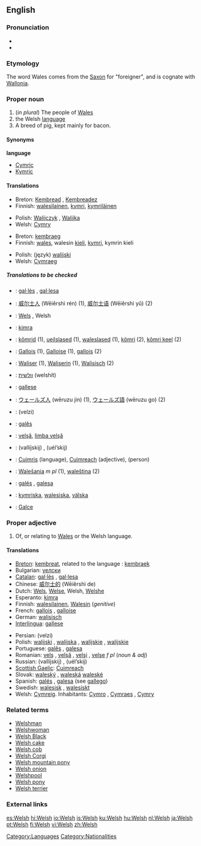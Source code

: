 {{interwiktionary|code=cy}}
{{see|welsh}}
==English==
{{wikipedia}}

===Pronunciation===
*{{IPA|/wɛlʃ/}}
*{{SAMPA|/wElS/}}

===Etymology===
The word Wales comes from the [[Saxon]] for "foreigner", and is cognate with [[Wallonia]].

===Proper noun===
{{en-proper noun}}

# (''in plural'') The people of [[Wales]]
# the Welsh [[language]]
# A breed of pig, kept mainly for bacon.

====Synonyms====
'''language'''
*[[Cymric]]
*[[Kymric]]

====Translations====
{{trans-top|the people of wales}}
*Breton: [[Kembread]] {{m}}, [[Kembreadez]] {{f}}
*Finnish: [[walesilainen]], [[kymri]], [[kymriläinen]]
{{trans-mid}}
*Polish: [[Walijczyk]] {{m}}, [[Walijka]] {{f}}
*Welsh: [[Cymry]]
{{trans-bottom}}

{{trans-top|the Welsh language}}
*Breton: [[kembraeg]] {{m}}
*Finnish: [[wales]], walesin [[kieli]], [[kymri]], kymrin kieli
{{trans-mid}}
*Polish: (język) [[walijski]] {{m}}
*Welsh: [[Cymraeg]]
{{trans-bottom}}

=====Translations to be checked=====
{{checktrans}}
{{trans-top|translations to be checked}}
*{{ttbc|Catalan}}: [[gal·lès]] {{m}}, [[gal·lesa]] {{f}}
*{{ttbc|Chinese}}: [[威尔士人]] (Wēiěrshì rén) (1), [[威尔士语]] (Wēiěrshì yǔ) (2)
*{{ttbc|Dutch}}: [[Wels]] {{n}}, Welsh {{n}}
*{{ttbc|Esperanto}}: [[kimra]]
*{{ttbc|Estonian}}: [[kõmrid]] (1), [[ueilslased]] (1), [[waleslased]] (1), [[kõmri]] (2), [[kõmri keel]] (2)
*{{ttbc|French}}: [[Gallois]] {{m}} (1), [[Galloise]] {{f}} (1), [[gallois]] {{m}} (2)
*{{ttbc|German}}: [[Waliser]] {{m}} (1), [[Waliserin]] {{f}} (1), [[Walisisch]] (2)
*{{ttbc|Hebrew}}: [[וולשית]] (welshít)
*{{ttbc|Interlingua}}: [[gallese]]
*{{ttbc|Japanese}}: [[ウェールズ人]] (wēruzu jin) (1), [[ウェールズ語]] (wēruzu go) (2)
{{trans-mid}}
*{{ttbc|Persian}}: {{FAchar|[[ولزی]]}} (velzi)
*{{ttbc|Portuguese}}: [[galês]] {{m}}
*{{ttbc|Romanian}}: [[velşă]], [[limba velşă]] {{f}}
*{{ttbc|Russian}}: {{trad|ru|валлийский}} (vallíjskij) {{m}}, {{trad|ru|уэльский}} (uél’skij) {{m}}
*{{ttbc|Scottish Gaelic}}: [[Cuimris]] {{f}} (language), [[Cuimreach]] {{m}} (adjective), (person)
*{{ttbc|Slovak}}: [[Walešania]] ''m pl'' (1), [[waleština]] {{f}} (2)
*{{ttbc|Spanish}}: [[galés]] {{m}}, [[galesa]] {{f}}
*{{ttbc|Swedish}}: [[kymriska]], [[walesiska]], [[välska]]
*{{ttbc|Turkish}}: [[Galce]]
{{trans-bottom}}

===Proper adjective===
{{rfc-header|Proper adjective}}
{{en-adj}}
# Of, or relating to [[Wales]] or the Welsh language.

====Translations====
{{trans-top|of or relating to Wales or the Welsh language}}
*[[Breton]]: [[kembreat]], related to the language : [[kembraek]]
*Bulgarian: [[уелски]] {{m}}
*[[Catalan]]: [[gal·lès]] {{m}}, [[gal·lesa]] {{f}}
*Chinese: [[威尔士的]] (Wēiěrshì de)
*Dutch: [[Wels]], [[Welse]], Welsh, [[Welshe]]
*Esperanto: [[kimra]]
*Finnish: [[walesilainen]], [[Wales#Finnish|Walesin]] (''genitive'')
*French: [[gallois]] {{m}}, [[galloise]] {{f}}
*German: [[walisisch]]
*[[Interlingua]]: [[gallese]]
{{trans-mid}}
*Persian: {{FAchar|[[ولزی]]}} (velzi)
*Polish: [[walijski]] {{m}}, [[walijska]] {{f}}, [[walijskie]] {{n}}, [[walijskie]] {{p}}
*Portuguese: [[galês]] {{m}}, [[galesa]] {{f}}
*Romanian: [[velş]] {{m}}, [[velşă]] {{f}}, [[velşi]] {{p}}, [[velşe]] ''f pl'' (''noun & adj'')
*Russian: {{trad|ru|валлийский}} (vallíjskij) {{m}}, {{trad|ru|уэльский}} (uél’skij) {{m}}
*[[Scottish Gaelic]]: [[Cuimreach]]
*Slovak: [[waleský]] {{m}}, [[waleská]] {{f}} [[waleské]] {{n}}
*Spanish: [[galés]] {{m}}, [[galesa]] {{f}} (see [[gallego]])
*Swedish: [[walesisk]] {{c}}, [[walesiskt]] {{n}}
*Welsh: [[Cymreig]]. Inhabitants: [[Cymro]] {{m}}, [[Cymraes]] {{f}}, [[Cymry]] {{p}}
{{trans-bottom}}

===Related terms===
*[[Welshman]]
*[[Welshwoman]]
*[[Welsh Black]]
*[[Welsh cake]]
*[[Welsh cob]]
*[[Welsh Corgi]]
*[[Welsh mountain pony]]
*[[Welsh onion]]
*[[Welshpool]]
*[[Welsh pony]]
*[[Welsh terrier]]

===External links===
{{ethnologue|code=cym}}

[[Category:Languages]]
[[Category:Nationalities]]

[[es:Welsh]]
[[hi:Welsh]]
[[io:Welsh]]
[[is:Welsh]]
[[ku:Welsh]]
[[hu:Welsh]]
[[nl:Welsh]]
[[ja:Welsh]]
[[pt:Welsh]]
[[fi:Welsh]]
[[vi:Welsh]]
[[zh:Welsh]]